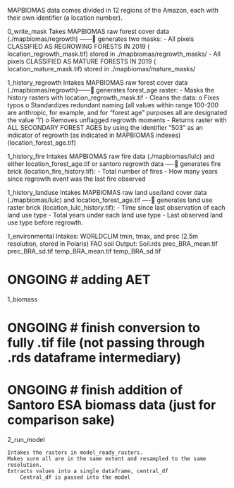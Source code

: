 MAPBIOMAS data comes divided in 12 regions of the Amazon, each with their own identifier (a location number).

0_write_mask
Takes MAPBIOMAS raw forest cover data (./mapbiomas/regrowth) ------ generates two masks:
-	All pixels CLASSIFIED AS REGROWING FORESTS IN 2019 ( location_regrowth_mask.tif) stored in ./mapbiomas/regrowth_masks/
-	All pixels CLASSIFIED AS MATURE FORESTS IN 2019 ( location_mature_mask.tif) stored in ./mapbiomas/mature_masks/

1_history_regrowth
Intakes MAPBIOMAS raw forest cover data (./mapbiomas/regrowth)------ generates forest_age raster:
-	Masks the history rasters with location_regrowth_mask.tif
-	Cleans the data:
o	Fixes typos
o	Standardizes redundant naming (all values within range 100-200 are anthropic, for example, and for “forest age” purposes all are designated the value ‘1’)
o	Removes unflagged regrowth moments
-	Returns raster with ALL SECONDARY FOREST AGES by using the identifier “503” as an indicator of regrowth (as indicated in MAPBIOMAS indexes) (location_forest_age.tif)

1_history_fire
	Intakes MAPBIOMAS raw fire data (./mapbiomas/lulc) and either location_forest_age.tif or santoro regrowth data ---- generates fire brick (location_fire_history.tif):
-	Total number of fires
-	How many years since regrowth event was the last fire observed

1_history_landuse
	Intakes MAPBIOMAS raw land use/land cover data (./mapbiomas/lulc) and 	location_forest_age.tif  ---- generates land use raster brick (location_lulc_history.tif):
-	Time since last observation of each land use type
-	Total years under each land use type
-	Last observed land use type before regrowth.

1_environmental
	Intakes: 
	WORLDCLIM tmin, tmax, and prec (2.5m resolution, stored in Polaris)
	FAO soil
	Output:
	Soil.rds
	prec_BRA_mean.tif
	prec_BRA_sd.tif
	temp_BRA_mean.tif
	temp_BRA_sd.tif

# ONGOING # adding AET

1_biomass

# ONGOING # finish conversion to fully .tif file (not passing through .rds dataframe intermediary)
# ONGOING # finish addition of Santoro ESA biomass data (just for comparison sake)

2_run_model

	Intakes the rasters in model_ready_rasters.
	Makes sure all are in the same extent and resampled to the same resolution.
	Extracts values into a single dataframe, central_df
		Central_df is passed into the model
